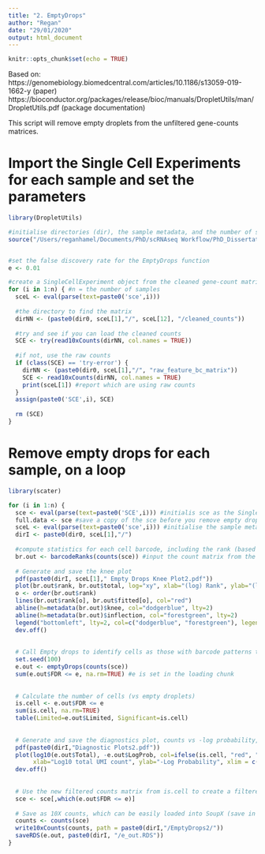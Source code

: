```yaml
---
title: "2. EmptyDrops"
author: "Regan"
date: "29/01/2020"
output: html_document
---
```


```r
knitr::opts_chunk$set(echo = TRUE)
```

Based on:
https://genomebiology.biomedcentral.com/articles/10.1186/s13059-019-1662-y  (paper)
https://bioconductor.org/packages/release/bioc/manuals/DropletUtils/man/DropletUtils.pdf  (package documentation)

This script will remove empty droplets from the unfiltered gene-counts matrices.

# Import the Single Cell Experiments for each sample and set the parameters 
```r
library(DropletUtils)

#initialise directories (dir), the sample metadata, and the number of samples (n)
source("/Users/reganhamel/Documents/PhD/scRNAseq Workflow/PhD_Dissertation/Chapter_4/Sources/All_Cremato.R")


#set the false discovery rate for the EmptyDrops function
e <- 0.01

#create a SingleCellExperiment object from the cleaned gene-count matrices
for (i in 1:n) { #n = the number of samples
  sceL <- eval(parse(text=paste0('sce',i)))
  
  #the directory to find the matrix
  dirNN <- (paste0(dir0, sceL[1],"/", sceL[12], "/cleaned_counts")) 
  
  #try and see if you can load the cleaned counts
  SCE <- try(read10xCounts(dirNN, col.names = TRUE))
  
  #if not, use the raw counts
  if (class(SCE) == 'try-error') {
    dirNN <- (paste0(dir0, sceL[1],"/", "raw_feature_bc_matrix")) 
    SCE <- read10xCounts(dirNN, col.names = TRUE)
    print(sceL[1]) #report which are using raw counts
  }
  assign(paste0('SCE',i), SCE)
  
  rm (SCE)
}
```

# Remove empty drops for each sample, on a loop
```r
library(scater)

for (i in 1:n) {
  sce <- eval(parse(text=paste0('SCE',i))) #initialis sce as the SingleCellExperiment object
  full.data <- sce #save a copy of the sce before you remove empty drops
  sceL <- eval(parse(text=paste0('sce',i))) #initialise the sample metadata
  dirI <- paste0(dir0, sceL[1],"/")
  
  #compute statistics for each cell barcode, including the rank (based on total UMI counts per cell), knee and inflection points, total number of counts per barcode, the fitted value
  br.out <- barcodeRanks(counts(sce)) #input the count matrix from the sc
  
  # Generate and save the knee plot
  pdf(paste0(dirI, sceL[1]," Empty Drops Knee Plot2.pdf"))
  plot(br.out$rank, br.out$total, log="xy", xlab="(log) Rank", ylab="(log) Total UMI Counts per Barcode") 
  o <- order(br.out$rank)
  lines(br.out$rank[o], br.out$fitted[o], col="red")
  abline(h=metadata(br.out)$knee, col="dodgerblue", lty=2)
  abline(h=metadata(br.out)$inflection, col="forestgreen", lty=2)
  legend("bottomleft", lty=2, col=c("dodgerblue", "forestgreen"), legend=c("knee", "inflection"))
  dev.off()
  
  
  # Call Empty drops to identify cells as those with barcode patterns that differ from the ambient (loose, free-floating RNA) patterns
  set.seed(100)
  e.out <- emptyDrops(counts(sce))
  sum(e.out$FDR <= e, na.rm=TRUE) #e is set in the loading chunk
  
  
  # Calculate the number of cells (vs empty droplets)
  is.cell <- e.out$FDR <= e
  sum(is.cell, na.rm=TRUE)
  table(Limited=e.out$Limited, Significant=is.cell)
  
  
  # Generate and save the diagnostics plot, counts vs -log probability, to visualize potential empty drops vs cells
  pdf(paste0(dirI,"Diagnostic Plots2.pdf"))
  plot(log10(e.out$Total), -e.out$LogProb, col=ifelse(is.cell, "red", "black"),
       xlab="Log10 total UMI count", ylab="-Log Probability", xlim = c(x1 = 2, x2 = 4.5))
  dev.off()
  
  
  # Use the new filtered counts matrix from is.cell to create a filtered sce dataset
  sce <- sce[,which(e.out$FDR <= e)]
  
  # Save as 10X counts, which can be easily loaded into SoupX (save in the CellRanger folder)
  counts <- counts(sce)
  write10xCounts(counts, path = paste0(dirI,"/EmptyDrops2/"))
  saveRDS(e.out, paste0(dirI, "/e_out.RDS"))
}
```